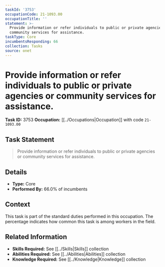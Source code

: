 ```yaml
---
taskId: '3753'
occupationCode: 21-1093.00
occupationTitle: ''
statement: >-
  Provide information or refer individuals to public or private agencies or
  community services for assistance.
taskType: Core
incumbentsResponding: 66
collection: Tasks
source: onet
---
```

# Provide information or refer individuals to public or private agencies or community services for assistance.

**Task ID:** 3753
**Occupation:** [[../Occupations|Occupation]] with code `21-1093.00`

## Task Statement

> Provide information or refer individuals to public or private agencies or community services for assistance.

## Details

- **Type:** Core
- **Performed By:** 66.0% of incumbents

## Context

This task is part of the standard duties performed in this occupation. The percentage indicates how common this task is among workers in the field.

## Related Information

- **Skills Required:** See [[../Skills|Skills]] collection
- **Abilities Required:** See [[../Abilities|Abilities]] collection
- **Knowledge Required:** See [[../Knowledge|Knowledge]] collection
